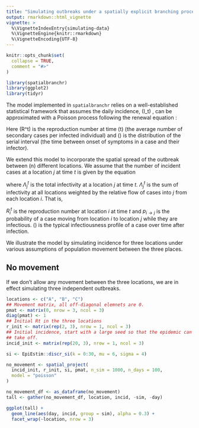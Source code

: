 ```yaml
---
title: "Simulating outbreaks under a spatially explicit branching process"
output: rmarkdown::html_vignette
vignette: >
  %\VignetteIndexEntry{simulating-data}
  %\VignetteEngine{knitr::rmarkdown}
  %\VignetteEncoding{UTF-8}
---
```


```r
knitr::opts_chunk$set(
  collapse = TRUE,
  comment = "#>"
)
```

```r
library(spatialbranchr)
library(ggplot2)
library(tidyr)
```

The model implemented in `spatialbranchr` 
relies on a well-established statistical framework that
assumes the daily incidence, \(I_t\) , can be approximated with a
Poisson process following the renewal equation \cite{fraser2007estimating}:

\begin{equation}
I_{t} \sim 
  Pois\left( 
  R^{t} \sum_{s = 1}^{t}{I_{i}^{t - s} \omega_{s}}
  \right).
  \label{eq:likelihood1}
\end{equation}

Here \(R^t\) is the reproduction number at time \(t\) (the average
number of secondary cases per infected individual) and \(\omega\) is the
distribution of the serial interval (the time between onset of symptoms
in a case and their infector).

We extend this model to incorporate the spatial spread of the outbreak
between \(n\) different locations. We assume that the number of incident cases at a
location $j$ at time $t$ is given by the equation

\begin{equation}
I_{j}^{t} \sim Pois\left( \Lambda_{j}^{t} \right), 
\label{eq:likelihood2}
\end{equation}

where $\Lambda_{j}^{t}$ is the total infectivity at a location $j$ at
time $t$. $\Lambda_{j}^{t}$ is
the sum of infectivity at all locations weighted by the relative flow of
cases into $j$ from each location $i$. That is, 

\begin{equation}
\Lambda_{j}^{t} = \sum_{i = 1}^{n} 
  {\left( p_{i \rightarrow j}
  R_{i}^{t} \sum_{s = 1}^{t}{I_{i}^{t - s} \omega_{s}}
  \right)}.
\label{eq:biglambda}
\end{equation}

$R_{i}^{t}$ is the reproduction number at location $i$ at time $t$
and $p_{i \rightarrow j}$ is the probability of a case moving from
location $i$ to location $j$ while they are infectious. \(\omega\) is
the typical infectiousness profile of a case over time after
infection. 

We illustrate the model by simulating incidence for three locations
under various assumptions of population movement between the three places.

## No movement

If we don't allow any movement between the three locations, we are in
effect simulating three independent outbreaks.

```r
locations <- c("A", "B", "C")
## Movement matrix, all off-diagonal elemnets are 0.
pmat <- matrix(0, nrow = 3, ncol = 3)
diag(pmat) <- 1
## Initial Rt in the three locations
r_init <- matrix(rep(2, 3), nrow = 1, ncol = 3)
## Initial incidence, start with a large seed so that the epidemic can
## take off.
incid_init <- matrix(rep(20, 3), nrow = 1, ncol = 3)

si <- EpiEstim::discr_si(k = 0:30, mu = 6, sigma = 4)

no_movement <- spatial_project(
  incid_init, r_init, si, pmat, n_sim = 1000, n_days = 100,
  model = "poisson"
)

no_movement_df <- as_dataframe(no_movement)
tall <- gather(no_movement_df, location, incid, -sim, -day)

```

```r
ggplot(tall) +
  geom_line(aes(day, incid, group = sim), alpha = 0.3) +
  facet_wrap(~location, nrow = 3)
```
